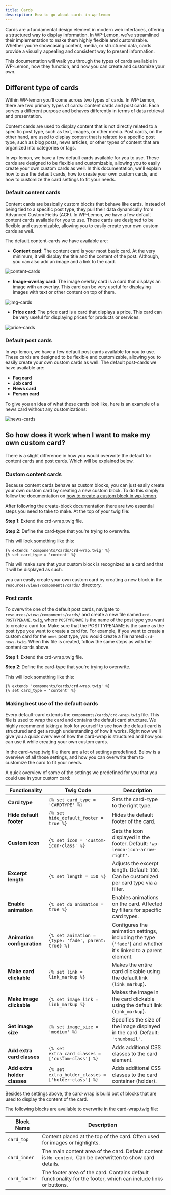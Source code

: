 ```yaml
---
title: Cards
description: How to go about cards in wp-lemon
---
```


Cards are a fundamental design element in modern web interfaces, offering a structured way to display information. 
In WP-Lemon, we’ve streamlined their implementation to make them highly flexible and customizable. 
Whether you're showcasing content, media, or structured data, cards provide a visually appealing and consistent way to present information.

This documentation will walk you through the types of cards available in WP-Lemon, how they function, and how you can create and customize your own.

## Different type of cards
Within WP-lemon you'll come across two types of cards. In WP-Lemon, there are two primary types of cards: content cards and post cards. 
Each serves a different purpose and behaves differently in terms of data retrieval and presentation.

Content cards are used to display content that is not directly related to a specific post type, such as text, images, or other media.
Post cards, on the other hand, are used to display content that is related to a specific post type, such as blog posts, news articles, or other types of content that are organized into categories or tags.

In wp-lemon, we have a few default cards available for you to use. These cards are designed to be flexible and customizable, allowing you to easily create your own custom cards as well.
In this documentation, we'll explain how to use the default cards, how to create your own custom cards, and how to customize the card settings to fit your needs.

### Default content cards
Content cards are basically custom blocks that behave like cards. 
Instead of being tied to a specific post type, they pull their data dynamically from Advanced Custom Fields (ACF).
In WP-Lemon, we have a few default content cards available for you to use. 
These cards are designed to be flexible and customizable, allowing you to easily create your own custom cards as well.

The default content-cards we have available are:
- **Content card**:
The content card is your most basic card. At the very minimum, it will display the title and the content of the post.
Although, you can also add an image and a link to the card.

![content-cards](/doc-images/card-examples/content-cards.png)


- **Image-overlay card**:
The image overlay card is a card that displays an image with an overlay. 
This card can be very useful for displaying images with text or other content on top of them.

![img-cards](/doc-images/card-examples/img-cards.png)


- **Price card**:
The price card is a card that displays a price. 
This card can be very useful for displaying prices for products or services.

![price-cards](/doc-images/card-examples/price-cards.png)

### Default post cards
In wp-lemon, we have a few default post cards available for you to use. These cards are designed to be flexible and customizable, allowing you to easily create your own custom cards as well.
The default post-cards we have available are:

- **Faq card**
- **Job card**
- **News card**
- **Person card**

To give you an idea of what these cards look like, here is an example of a news card without any customizations:

![news-cards](/doc-images/card-examples/news-cards.png)

## So how does it work when I want to make my own custom card?
There is a slight difference in how you would overwrite the default for content cards and post cards.
Which will be explained below.

### Custom content cards
Because content cards behave as custom blocks, you can just easily create your own custom card by creating a new custom block.
To do this simply follow the documentation on [how to create a custom block in wp-lemon](/blocks/create-block).

After following the create-block documentation there are two essential steps you need to take to make. At the top of your twig file:

**Step 1**: Extend the crd-wrap.twig file.

**Step 2**: Define the card-type that you're trying to overwrite.

This will look something like this:
```twig
{% extends 'components/cards/crd-wrap.twig' %}
{% set card_type = 'content' %}
```	

This will make sure that your custom block is recognized as a card and that it will be displayed as such. 

you can easily create your own custom card by creating a new block in the `resources/views/components/cards/` directory.

### Post cards
To overwrite one of the default post cards, navigate to `resources/views/components/cards/` 
and create a new file named `crd-POSTYPENAME.twig`, where `POSTYPENAME` is the name of the post type you want to create a card for.
Make sure that the POSTTYPENAME is the same as the post type you want to create a card for.
For example, if you want to create a custom card for the `news` post type, you would create a file named `crd-news.twig`.
When this file is created, follow the same steps as with the content cards above.

**Step 1**: Extend the crd-wrap.twig file.

**Step 2**: Define the card-type that you're trying to overwrite.

This will look something like this:
```twig
{% extends 'components/cards/crd-wrap.twig' %}
{% set card_type = 'content' %}
```	

### Making best use of the default cards
Every default-card extends the `components/cards/crd-wrap.twig` file. 
This file is used to wrap the card and contains the default card structure.
We highly recommend taking a look for yourself to see how the default card is structured 
and get a rough understanding of how it works. Right now we'll give you a quick overview of how the card-wrap is structured and how you can use it while creating your own custom cards.

In the card-wrap.twig file there are a lot of settings predefined.
Below is a overview of all those settings, and how you can overwrite them to customize the card to fit your needs. 

A quick overview of some of the settings we predefined for you that you could use in your custom card:

| **Functionality**            | **Twig Code**                                   | **Description**                                                                                                           |
|------------------------------|------------------------------------------------|---------------------------------------------------------------------------------------------------------------------------|
| **Card type**                | `{% set card_type = 'CARDTYPE' %}`         | Sets the card-type to the right type.                                                                                     |
| **Hide default footer**      | `{% set hide_default_footer = true %}`         | Hides the default footer of the card.                                                                                     |
| **Custom icon**              | `{% set icon = 'custom-icon-class' %}`         | Sets the icon displayed in the footer. Default: `'wp-lemon-icon-arrow-right'`.                                            |
| **Excerpt length**           | `{% set length = 150 %}`                       | Adjusts the excerpt length. Default: `100`. Can be customized per card type via a filter.                                 |
| **Enable animation**         | `{% set do_animation = true %}`                | Enables animations on the card. Affected by filters for specific card types.                                              |
| **Animation configuration**  | `{% set animation = {type: 'fade', parent: true} %}` | Configures the animation settings, including the type (`'fade'`) and whether it's linked to a parent element.           |
| **Make card clickable**      | `{% set link = link_markup %}`                 | Makes the entire card clickable using the default link (`link_markup`).                                                   |
| **Make image clickable**     | `{% set image_link = link_markup %}`           | Makes the image in the card clickable using the default link (`link_markup`).                                             |
| **Set image size**           | `{% set image_size = 'medium' %}`              | Specifies the size of the image displayed in the card. Default: `'thumbnail'`.                                            |
| **Add extra card classes**   | `{% set extra_card_classes = ['custom-class'] %}` | Adds additional CSS classes to the card element.                                                                         |
| **Add extra holder classes** | `{% set extra_holder_classes = ['holder-class'] %}` | Adds additional CSS classes to the card container (holder).                                                             |

Besides the settings above, the card-wrap is build out of blocks that are used to display the content of the card.

The following blocks are available to overwrite in the card-wrap.twig file:

| **Block Name**  | **Description**                                                                                                  |
|------------------|------------------------------------------------------------------------------------------------------------------|
| `card_top`       | Content placed at the top of the card. Often used for images or highlights.                                     |
| `card_inner`     | The main content area of the card. Default content is `No content`. Can be overwritten to show card details.    |
| `card_footer`    | The footer area of the card. Contains default functionality for the footer, which can include links or buttons. |


